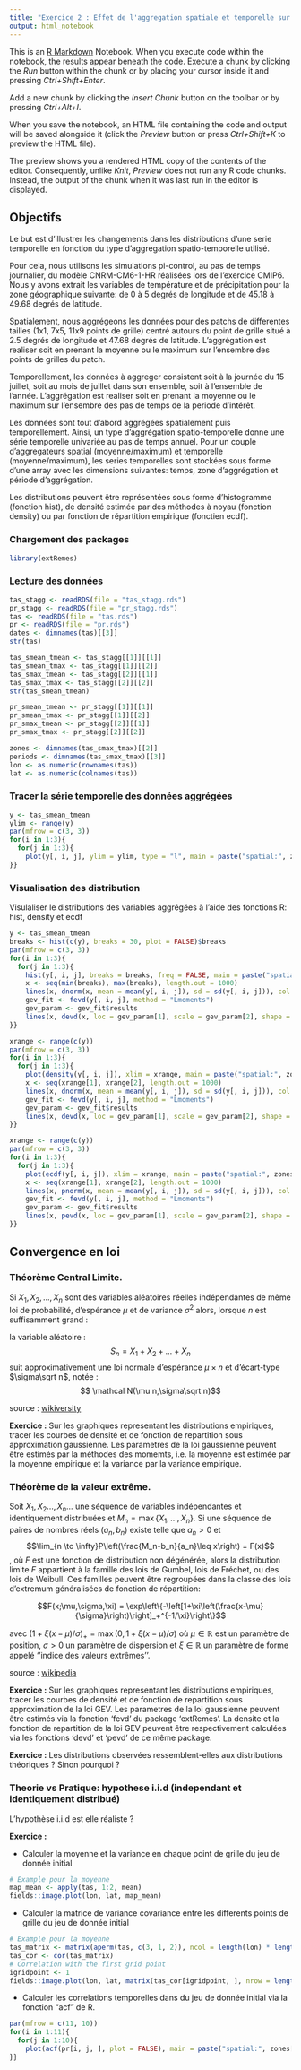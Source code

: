 ```yaml
---
title: "Exercice 2 : Effet de l'aggregation spatiale et temporelle sur les distributions statistiques"
output: html_notebook
---
```


This is an [R Markdown](http://rmarkdown.rstudio.com) Notebook. When you execute code within the notebook, the results appear beneath the code. Execute a chunk by clicking the *Run* button within the chunk or by placing your cursor inside it and pressing *Ctrl+Shift+Enter*. 

Add a new chunk by clicking the *Insert Chunk* button on the toolbar or by pressing *Ctrl+Alt+I*.

When you save the notebook, an HTML file containing the code and output will be saved alongside it (click the *Preview* button or press *Ctrl+Shift+K* to preview the HTML file).

The preview shows you a rendered HTML copy of the contents of the editor. Consequently, unlike *Knit*, *Preview* does not run any R code chunks. Instead, the output of the chunk when it was last run in the editor is displayed.

## Objectifs
Le but est d'illustrer les changements dans les distributions d'une serie temporelle en fonction du type d'aggregation spatio-temporelle utilisé.

Pour cela, nous utilisons les simulations pi-control, au pas de temps journalier, du modèle CNRM-CM6-1-HR réalisées lors de l'exercice CMIP6. Nous y avons extrait les variables de température et de précipitation pour la zone géographique suivante: de 0 à 5 degrés de longitude et  de 45.18 à 49.68 degrés de latitude.

Spatialement, nous aggrégeons les données pour des patchs de differentes tailles (1x1, 7x5, 11x9 points de grille) centré autours du point de grille situé à 2.5 degrés de longitude et 47.68 degrés de latitude. L'aggrégation est realiser soit en prenant la moyenne ou le maximum sur l'ensembre des points de grilles du patch.

Temporellement, les données à aggreger consistent soit à la journée du 15 juillet, soit au mois de juillet dans son ensemble, soit à l'ensemble de l'année. L'aggrégation est realiser soit en prenant la moyenne ou le maximum sur l'ensembre des pas de temps de la periode d'intérêt.

Les données sont tout d'abord aggrégées spatialement puis temporellement. Ainsi, un type d'aggrégation spatio-temporelle donne une série  temporelle univariée au pas de temps annuel. Pour un couple d'aggregateurs spatial (moyenne/maximum) et temporelle (moyenne/maximum), les series temporelles sont stockées sous forme d'une array avec les dimensions suivantes: temps, zone d'aggrégation et période d'aggrégation.  

Les distributions peuvent être représentées sous forme d'histogramme (fonction hist), de densité estimée par des méthodes à noyau (fonction density) ou par fonction de répartition empirique (fonctien ecdf). 

### Chargement des packages
```r
library(extRemes)
```

### Lecture des données
```r
tas_stagg <- readRDS(file = "tas_stagg.rds")
pr_stagg <- readRDS(file = "pr_stagg.rds")
tas <- readRDS(file = "tas.rds")
pr <- readRDS(file = "pr.rds")
dates <- dimnames(tas)[[3]]
str(tas)

tas_smean_tmean <- tas_stagg[[1]][[1]]  
tas_smean_tmax <- tas_stagg[[1]][[2]]  
tas_smax_tmean <- tas_stagg[[2]][[1]]  
tas_smax_tmax <- tas_stagg[[2]][[2]]  
str(tas_smean_tmean)

pr_smean_tmean <- pr_stagg[[1]][[1]]  
pr_smean_tmax <- pr_stagg[[1]][[2]]  
pr_smax_tmean <- pr_stagg[[2]][[1]]  
pr_smax_tmax <- pr_stagg[[2]][[2]]

zones <- dimnames(tas_smax_tmax)[[2]]
periods <- dimnames(tas_smax_tmax)[[3]]
lon <- as.numeric(rownames(tas))
lat <- as.numeric(colnames(tas))
```
### Tracer la série temporelle des données aggrégées
```r
y <- tas_smean_tmean
ylim <- range(y)
par(mfrow = c(3, 3))
for(i in 1:3){
  for(j in 1:3){
    plot(y[, i, j], ylim = ylim, type = "l", main = paste("spatial:", zones[i], "temporal:", periods[j])) 
}}
```

### Visualisation des distribution

Visulaliser le distributions des variables aggrégées à l'aide des fonctions R: hist, density et ecdf
```r
y <- tas_smean_tmean
breaks <- hist(c(y), breaks = 30, plot = FALSE)$breaks
par(mfrow = c(3, 3))
for(i in 1:3){
  for(j in 1:3){
    hist(y[, i, j], breaks = breaks, freq = FALSE, main = paste("spatial:", zones[i], "temporal:", periods[j])) 
    x <- seq(min(breaks), max(breaks), length.out = 1000)
    lines(x, dnorm(x, mean = mean(y[, i, j]), sd = sd(y[, i, j])), col = "red")
    gev_fit <- fevd(y[, i, j], method = "Lmoments")
    gev_param <- gev_fit$results
    lines(x, devd(x, loc = gev_param[1], scale = gev_param[2], shape = gev_param[3]), col = "blue")
}}
```

```r
xrange <- range(c(y))
par(mfrow = c(3, 3))
for(i in 1:3){
  for(j in 1:3){
    plot(density(y[, i, j]), xlim = xrange, main = paste("spatial:", zones[i], "temporal:", periods[j])) 
    x <- seq(xrange[1], xrange[2], length.out = 1000)
    lines(x, dnorm(x, mean = mean(y[, i, j]), sd = sd(y[, i, j])), col = "red")
    gev_fit <- fevd(y[, i, j], method = "Lmoments")
    gev_param <- gev_fit$results
    lines(x, devd(x, loc = gev_param[1], scale = gev_param[2], shape = gev_param[3]), col = "blue")
}}

```

```r
xrange <- range(c(y))
par(mfrow = c(3, 3))
for(i in 1:3){
  for(j in 1:3){
    plot(ecdf(y[, i, j]), xlim = xrange, main = paste("spatial:", zones[i], "temporal:", periods[j]), col = "grey") 
    x <- seq(xrange[1], xrange[2], length.out = 1000)
    lines(x, pnorm(x, mean = mean(y[, i, j]), sd = sd(y[, i, j])), col = "red")
    gev_fit <- fevd(y[, i, j], method = "Lmoments")
    gev_param <- gev_fit$results
    lines(x, pevd(x, loc = gev_param[1], scale = gev_param[2], shape = gev_param[3]), col = "blue")
}}
```

## Convergence en loi

### Théorème Central Limite.

Si $X_1,X_2,\ldots,X_n$ sont des variables aléatoires réelles indépendantes de même loi de probabilité, d'espérance $\mu$ et de variance $\sigma^2$ alors, lorsque $n$ est suffisamment grand :

la variable aléatoire :
$$ S_n = X_1+X_2+\ldots+X_n$$
suit approximativement une loi normale d'espérance $\mu \times n$ et d'écart-type $\sigma\sqrt n$, notée :
$$ \mathcal N(\mu n,\sigma\sqrt n)$$

source : [wikiversity](https://fr.wikiversity.org/wiki/Th%C3%A9or%C3%A8me_central_limite)


**Exercice :** Sur les graphiques representant les distributions empiriques, tracer les courbes de densité et de fonction de repartition sous approximation gaussienne. Les parametres de la loi gaussienne peuvent être estimés par la méthodes des momemts, i.e. la moyenne est estimée par la moyenne empirique et la variance par la variance empirique. 

### Théorème de la valeur extrême.

Soit $X_1,X_2\ldots, X_n\ldots$ une séquence de variables indépendantes et identiquement distribuées et $M_n=\max\{X_1,\ldots,X_n\}$. Si une séquence de paires de nombres réels $(a_n, b_n)$ existe telle que $a_n>0$ et
$$\lim_{n \to \infty}P\left(\frac{M_n-b_n}{a_n}\leq x\right) = F(x)$$,
où $F$ est une fonction de distribution non dégénérée, alors la distribution limite $F$ appartient à la famille des lois de Gumbel, lois de Fréchet, ou des lois de Weibull. Ces familles peuvent être regroupées dans la classe des lois d'extremum généralisées de fonction de répartition:

$$F(x;\mu,\sigma,\xi) = \exp\left\{-\left[1+\xi\left(\frac{x-\mu}{\sigma}\right)\right]_+^{-1/\xi}\right\}$$

avec
$\left(1+\xi(x-\mu)/\sigma \right)_+=\max\left( 0 , 1+\xi(x-\mu)/\sigma \right)$
où $\mu\in\mathbb{R}$ est un paramètre de position, $\sigma > 0$ un paramètre de dispersion et $\xi\in\mathbb{R}$ un paramètre de forme appelé ''indice des valeurs extrêmes''.


source : [wikipedia](https://fr.wikipedia.org/wiki/Th%C3%A9or%C3%A8me_de_Fisher-Tippett-Gnedenko)


**Exercice :** Sur les graphiques representant les distributions empiriques, tracer les courbes de densité et de fonction de repartition sous approximation de la loi GEV. Les parametres de la loi gaussienne peuvent être estimés via la fonction 'fevd' du package 'extRemes'. La densite et la fonction de repartition de la loi GEV peuvent être respectivement calculées via les fonctions 'devd' et 'pevd' de ce même package.

**Exercice :** Les distributions observées ressemblent-elles aux distributions théoriques ? Sinon pourquoi ?


### Theorie vs Pratique: hypothese i.i.d (independant et identiquement distribué)
L'hypothèse i.i.d est elle réaliste ?

**Exercice :**

- Calculer la moyenne et la variance en chaque point de grille du jeu de donnée initial

```r
# Example pour la moyenne
map_mean <- apply(tas, 1:2, mean)
fields::image.plot(lon, lat, map_mean)
```

- Calculer la matrice de variance covariance entre les differents points de grille du jeu de donnée initial
```r
# Example pour la moyenne
tas_matrix <- matrix(aperm(tas, c(3, 1, 2)), ncol = length(lon) * length(lat))
tas_cor <- cor(tas_matrix)
# Correlation with the first grid point
igridpoint <- 1
fields::image.plot(lon, lat, matrix(tas_cor[igridpoint, ], nrow = length(lon), ncol = length(lat)))
```
- Calculer les correlations temporelles dans du jeu de donnée initial via la fonction "acf" de R. 

```r

par(mfrow = c(11, 10))
for(i in 1:11){
  for(j in 1:10){
    plot(acf(pr[i, j, ], plot = FALSE), main = paste("spatial:", zones[i], "temporal:", periods[j]))
}}
```



